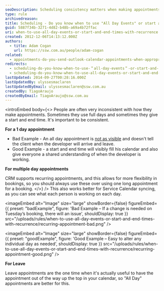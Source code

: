 ```yaml
---
seoDescription: Scheduling consistency matters when making appointments; use "All Day Events" or start and end times with recurrence to avoid confusion.
type: rule
archivedreason:
title: Scheduling - Do you know when to use "All Day Events" or start and end times with recurrence?
guid: 5887f34b-3271-4d82-b48b-a69a4b72ffac
uri: when-to-use-all-day-events-or-start-and-end-times-with-recurrence
created: 2012-12-06T14:13:12.000Z
authors:
  - title: Adam Cogan
    url: https://ssw.com.au/people/adam-cogan
related:
  - appointments-do-you-send-outlook-calendar-appointments-when-appropriate
redirects:
  - scheduling-do-you-know-when-to-use-＂all-day-events＂-or-start-and-end-times-with-recurrence
  - scheduling-do-you-know-when-to-use-all-day-events-or-start-and-end-times-with-recurrence
lastUpdated: 2014-09-27T00:28:16.000Z
lastUpdatedBy: ulyssesmaclaren
lastUpdatedByEmail: ulyssesmaclaren@ssw.com.au
createdBy: TiagoAraujo
createdByEmail: TiagoAraujo@ssw.com.au
---
```


<introEmbed
  body={<>
People are often very inconsistent with how they make appointments. Sometimes they use full days and sometimes they give a start and end time. It's important to be consistent.

**For a 1 day appointment**

- Bad Example - An all day appointment is [not as visible](/appointments-do-you-send-outlook-calendar-appointments-when-appropriate) and doesn't tell the client when the developer will arrive and leave.
- Good Example - a start and end time will visibly fill his calendar and also give everyone a shared understanding of when the developer is working.

**For multiple day appointments**

CRM supports recurring appointments, and this allows for more flexibility in bookings, so you should always use these over using one long appointment for a booking.
  </>}
/>
This also works better for Service Calendar syncing, as you can see what each person is working on each day.

<imageEmbed
  alt="Image"
  size="large"
  showBorder={false}
  figureEmbed={{
    preset: "badExample",
    figure: 'Bad Example – If a change is needed on Tuesday’s booking, there will an issue',
    shouldDisplay: true
  }}
  src="/uploads/rules/when-to-use-all-day-events-or-start-and-end-times-with-recurrence/recurring-appointment-bad.png"
/>

<imageEmbed
  alt="Image"
  size="large"
  showBorder={false}
  figureEmbed={{
    preset: "goodExample",
    figure: 'Good Example – Easy to alter any individual day as needed',
    shouldDisplay: true
  }}
  src="/uploads/rules/when-to-use-all-day-events-or-start-and-end-times-with-recurrence/recurring-appointment-good.png"
/>

**For Leave**

Leave appointments are the one time when it's actually useful to have the appointment out of the way up the top in your calendar, so "All Day" appointments are better for this.
